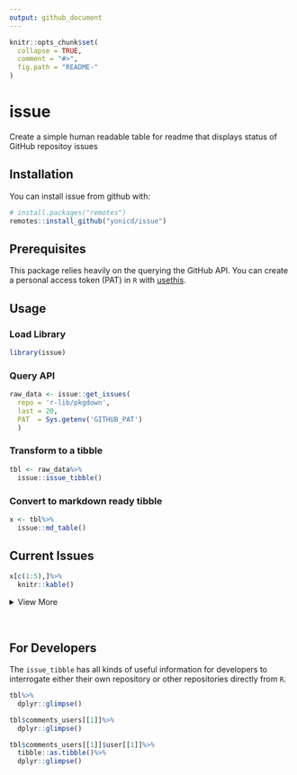 ```yaml
---
output: github_document
---
```


<!-- README.md is generated from README.Rmd. Please edit that file -->

```r
knitr::opts_chunk$set(
  collapse = TRUE,
  comment = "#>",
  fig.path = "README-"
)
```

# issue

Create a simple human readable table for readme that displays status of GitHub repositoy issues

## Installation

You can install issue from github with:

```r
# install.packages("remotes")
remotes::install_github("yonicd/issue")
```

## Prerequisites

This package relies heavily on the querying the GitHub API. You can create a personal access token (PAT) in `R` with [usethis](https://usethis.r-lib.org/reference/browse_github_pat.html). 

## Usage

### Load Library

```r
library(issue)
```

### Query API

```r
raw_data <- issue::get_issues(
  repo = 'r-lib/pkgdown',
  last = 20,
  PAT  = Sys.getenv('GITHUB_PAT')
  )
```

### Transform to a tibble

```r
tbl <- raw_data%>%
  issue::issue_tibble()
```

### Convert to markdown ready tibble

```r
x <- tbl%>%
  issue::md_table()
```

## Current Issues

```r
x[c(1:5),]%>%
  knitr::kable()
```

<details><summary>View More</summary>

```r
x[-c(1:5),]%>%
  knitr::kable()
```

</details>
<br>

## For Developers

The `issue_tibble` has all kinds of useful information for developers to interrogate either their own repository or other repositories directly from `R`.

```r
tbl%>%
  dplyr::glimpse()
```

```r
tbl$comments_users[[1]]%>%
  dplyr::glimpse()
```

```r
tbl$comments_users[[1]]$user[[1]]%>%
  tibble::as.tibble()%>%
  dplyr::glimpse()
```
